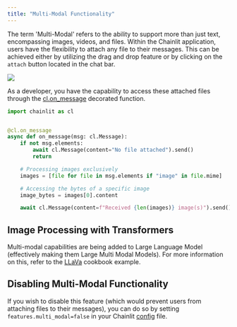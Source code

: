 ```yaml
---
title: "Multi-Modal Functionality"
---
```


The term 'Multi-Modal' refers to the ability to support more than just text, encompassing images, videos, and files. Within the Chainlit application, users have the flexibility to attach any file to their messages. This can be achieved either by utilizing the drag and drop feature or by clicking on the `attach` button located in the chat bar.

<Frame caption="Attach files to a message">
  <img src="/images/multi-modal.gif" />
</Frame>

As a developer, you have the capability to access these attached files through the [cl.on_message](/api-reference/on-message) decorated function.

```py
import chainlit as cl


@cl.on_message
async def on_message(msg: cl.Message):
    if not msg.elements:
        await cl.Message(content="No file attached").send()
        return

    # Processing images exclusively
    images = [file for file in msg.elements if "image" in file.mime]

    # Accessing the bytes of a specific image
    image_bytes = images[0].content

    await cl.Message(content=f"Received {len(images)} image(s)").send()
```

## Image Processing with Transformers

Multi-modal capabilities are being added to Large Language Model (effectively making them Large Multi Modal Models). For more information on this, refer to the [LLaVa](https://github.com/Chainlit/cookbook/tree/main/llava) cookbook example.

## Disabling Multi-Modal Functionality

If you wish to disable this feature (which would prevent users from attaching files to their messages), you can do so by setting `features.multi_modal=false` in your Chainlit [config](/backend/config/features) file.
